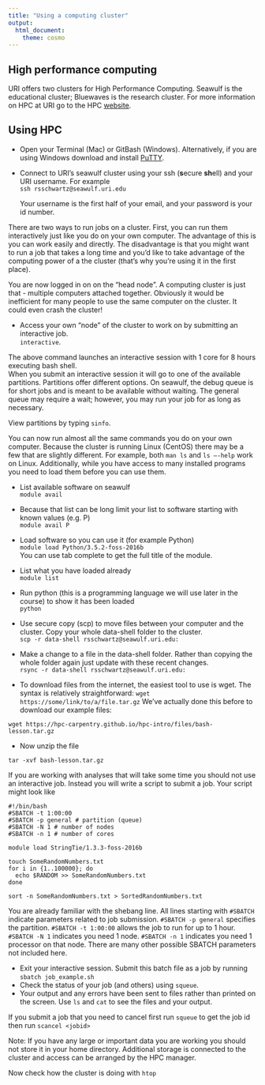 ```yaml
---
title: "Using a computing cluster"
output: 
  html_document:
    theme: cosmo
---
```


## High performance computing

URI offers two clusters for High Performance Computing. Seawulf is the educational cluster; Bluewaves is the research cluster.
For more information on HPC at URI go to the HPC [website](https://web.uri.edu/hpc-research-computing/).

## Using HPC

* Open your Terminal (Mac) or GitBash (Windows). Alternatively, if you are using Windows download and install [PuTTY](http://www.putty.org/).

* Connect to URI's seawulf cluster using your ssh (**s**ecure **sh**ell) and your URI username. For example  
  ```ssh rsschwartz@seawulf.uri.edu```

  Your username is the first half of your email, and your password is your id number. 

There are two ways to run jobs on a cluster. First, you can run them interactively just like you do on your own computer. The advantage of this is you can work easily and directly. The disadvantage is that you might want to run a job that takes a long time and you'd like to take advantage of the computing power of a the cluster (that's why you're using it in the first place).

You are now logged in on on the "head node". A computing cluster is just that - multiple computers attached together. Obviously it would be inefficient for many people to use the same computer on the cluster. It could even crash the cluster! 

* Access your own "node" of the cluster to work on by submitting an interactive job.  
```interactive```.

The above command launches an interactive session with 1 core for 8 hours executing bash shell.  
When you submit an interactive session it will go to one of the available partitions. 
Partitions offer different options. 
On seawulf, the debug queue is for short jobs and is meant to be available without waiting. 
The general queue may require a wait; however, you may run your job for as long as necessary.

View partitions by typing ```sinfo```.

You can now run almost all the same commands you do on your own computer. Because the cluster is running Linux (CentOS) there may be a few that are slightly different. For example, both `man ls` and `ls —-help` work on Linux. Additionally, while you have access to many installed programs you need to load them before you can use them. 

* List available software on seawulf  
```module avail```

* Because that list can be long limit your list to software starting with known values (e.g. P)  
```module avail P```

* Load software so you can use it (for example Python)  
```module load Python/3.5.2-foss-2016b```  
You can use tab complete to get the full title of the module.

* List what you have loaded already  
```module list```

* Run python (this is a programming language we will use later in the course) to show it has been loaded  
```python```

* Use secure copy (scp) to move files between your computer and the cluster. Copy your whole data-shell folder to the cluster.  
```scp -r data-shell rsschwartz@seawulf.uri.edu:```

* Make a change to a file in the data-shell folder. Rather than copying the whole folder again just update with these recent changes.  
```rsync -r data-shell rsschwartz@seawulf.uri.edu:```

* To download files from the internet, the easiest tool to use is wget. The syntax is relatively straightforward: ```wget https://some/link/to/a/file.tar.gz``` We’ve actually done this before to download our example files:

``` wget https://hpc-carpentry.github.io/hpc-intro/files/bash-lesson.tar.gz```

* Now unzip the file

``` tar -xvf bash-lesson.tar.gz```

If you are working with analyses that will take some time you should not use an interactive job. Instead you will write a script to submit a job. Your script might look like

```
#!/bin/bash
#SBATCH -t 1:00:00
#SBATCH -p general # partition (queue)
#SBATCH -N 1 # number of nodes
#SBATCH -n 1 # number of cores

module load StringTie/1.3.3-foss-2016b

touch SomeRandomNumbers.txt
for i in {1..100000}; do
  echo $RANDOM >> SomeRandomNumbers.txt
done

sort -n SomeRandomNumbers.txt > SortedRandomNumbers.txt
```

You are already familiar with the shebang line. All lines starting with `#SBATCH` indicate parameters related to job submission. `#SBATCH -p general` specifies the partition. `#SBATCH -t 1:00:00` allows the job to run for up to 1 hour. `#SBATCH -N 1` indicates you need 1 node. `#SBATCH -n 1` indicates you need 1 processor on that node. There are many other possible SBATCH parameters not included here.

* Exit your interactive session. Submit this batch file as a job by running `sbatch job_example.sh`
* Check the status of your job (and others) using `squeue`.
* Your output and any errors have been sent to files rather than printed on the screen. Use `ls` and `cat` to see the files and your output.

If you submit a job that you need to cancel first run `squeue` to get the job id then run `scancel <jobid>`

Note: If you have any large or important data you are working you should not store it in your home directory. Additional storage is connected to the cluster and access can be arranged by the HPC manager.

Now check how the cluster is doing with ```htop```
